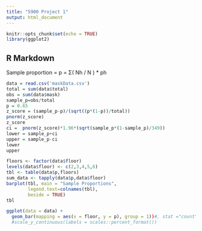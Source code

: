 ---
title: "5900 Project 1"
output: html_document
---

```{r setup, include=FALSE}
knitr::opts_chunk$set(echo = TRUE)
library(ggplot2)
```


## R Markdown

Sample proportion = p = Σ( Nh / N ) * ph

```{r}
data = read.csv('maskData.csv')
total = sum(data$total)
obs = sum(data$mask)
sample_p=obs/total
p = 0.65
z_score = (sample_p-p)/(sqrt((p*(1-p))/total))
pnorm(z_score)
z_score
ci =  pnorm(z_score)*1.96*(sqrt(sample_p*(1-sample_p)/349))
lower = sample_p+ci
upper = sample_p-ci
lower
upper
```

```{r}
floors <- factor(data$floor)
levels(data$floor) <- c(2,3,4,5,6)
tbl <- table(data$p,floors)
sum_data <- tapply(data$p,data$floor)
barplot(tbl, main = "Sample Proportions",
        legend.text=colnames(tbl),
        beside = TRUE)
tbl
```
```{r}
ggplot(data = data) + 
  geom_bar(mapping = aes(x = floor, y = p), group = 1))#, stat ="count")) #+ 
  #scale_y_continuous(labels = scales::percent_format())
```

